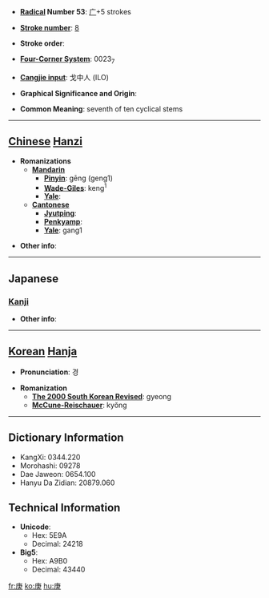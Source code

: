 * '''[[Wiktionary:Chinese radical index| Radical]] Number 53''': [[Wiktionary:Chinese radical index 广|广]]+5 strokes

* '''[[Wiktionary:Chinese total strokes index|Stroke number]]''': [[Wiktionary:Chinese total strokes index 8|8]]

* '''Stroke order''': 

* '''[[Wiktionary:Chinese four corner index|Four-Corner System]]''': 0023<sub>7</sub>

* '''[[Wiktionary:Chinese Cangjie index|Cangjie input]]''': 戈中人 (ILO)

* '''Graphical Significance and Origin''': 

* '''Common Meaning''': seventh of ten cyclical stems

----

== [[Chinese]] [[Hanzi]] ==

* '''Romanizations'''
** '''[[Mandarin]]'''
*** '''[[Pinyin]]''': gēng (geng1)
*** '''[[Wade-Giles]]''': keng<sup>1</sup>
*** '''[[Yale]]''': 
** '''[[Cantonese]]'''
*** '''[[Jyutping]]''':
*** '''[[Penkyamp]]''': 
*** '''[[Yale]]''': gang1

* '''Other info''': 

----

==Japanese==
===[[Kanji]]===
{{kanji|on readings=[[こう]] (kō)
|kun readings=[[かのえ]] (kanoe)
}}

* '''Other info''':  

----

== [[Korean]] [[Hanja]] ==

* '''Pronunciation''': 경

* '''Romanization'''
** '''[[The 2000 South Korean Revised Romanization|The 2000 South Korean Revised]]''': gyeong
** '''[[McCune-Reischauer]]''': kyŏng

----

== Dictionary Information ==

* KangXi: 0344.220
* Morohashi: 09278
* Dae Jaweon: 0654.100
* Hanyu Da Zidian: 20879.060

== Technical Information ==

* '''Unicode''':
** Hex: 5E9A
** Decimal: 24218
* '''Big5''':
** Hex: A9B0
** Decimal: 43440

[[fr:庚]]
[[ko:庚]]
[[hu:庚]]